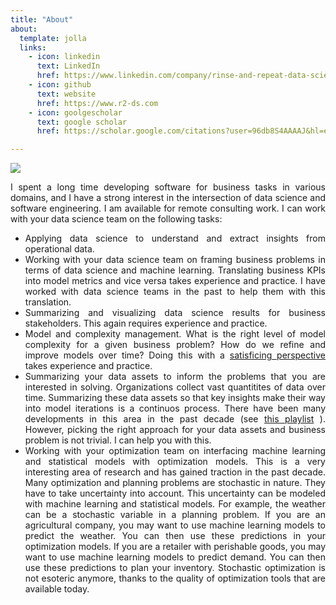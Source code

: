 ```yaml
---
title: "About"
about:
  template: jolla
  links:
    - icon: linkedin
      text: LinkedIn
      href: https://www.linkedin.com/company/rinse-and-repeat-data-science
    - icon: github
      text: website
      href: https://www.r2-ds.com
    - icon: goolgescholar
      text: google scholar
      href: https://scholar.google.com/citations?user=96db8S4AAAAJ&hl=en

---
```


![](logonav_resized.png)

::: {style="text-align: justify"}
I spent a long time developing software for business tasks in various domains, and I have a strong interest in the intersection of data science and software engineering. I am available for remote consulting work. I can work with your data science team on the following tasks:

* Applying data science to understand and extract insights from operational data.
* Working with your data science team on framing business problems in terms of data science and machine learning. Translating business KPIs into model metrics and vice versa takes experience and practice. I have worked with data science teams in the past to help them with this translation.
* Summarizing and visualizing data science results for business stakeholders. This again requires experience and practice.
* Model and complexity management. What is the right level of model complexity for a given business problem? How do we refine and improve models over time? Doing this with a [satisficing perspective](https://en.wikipedia.org/wiki/Satisficing) takes experience and practice. 
* Summarizing your data assets to inform the problems that you are interested in solving. Organizations collect vast quantitites of data over time. Summarizing these data assets so that key insights make their way into model iterations is a continuos process. There have been many developments in this area in the past decade  (see [this playlist](https://www.youtube.com/watch?v=byJ2zujIPh8&list=PLgKuh-lKre13d6vkwc3NrEh2YguAe-XLV) ). However, picking the right approach for your data assets and business problem is not trivial. I can help you with this.
* Working with your optimization team on interfacing machine learning and statistical models with optimization models. This is a very interesting area of research and has gained traction in the past decade. Many optimization and planning problems are stochastic in nature. They have to take uncertainty into account. This uncertainty can be modeled with machine learning and statistical models. For example, the weather can be a stochastic variable in a planning problem. If you are an agricultural company, you may want to use machine learning models to predict the weather. You can then use these predictions in your optimization models. If you are a retailer with perishable goods, you may want to use machine learning models to predict demand. You can then use these predictions to plan your inventory. Stochastic optimization is not esoteric anymore, thanks to the quality of optimization tools that are available today.


:::
